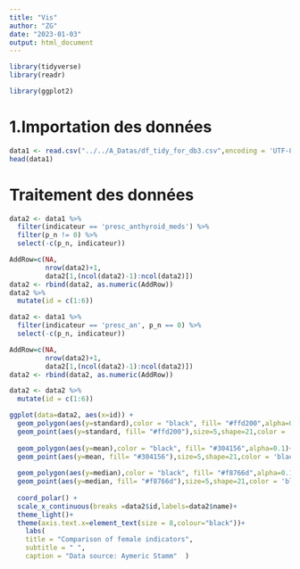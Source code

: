 ```yaml
---
title: "Vis"
author: "ZG"
date: "2023-01-03"
output: html_document
---
```

```r
library(tidyverse)
library(readr)

library(ggplot2)
```

# 1.Importation des données
```r
data1 <- read.csv("../../A_Datas/df_tidy_for_db3.csv",encoding = 'UTF-8')
head(data1)
```
# Traitement des données
```r
data2 <- data1 %>% 
  filter(indicateur == 'presc_anthyroid_meds') %>% 
  filter(p_n != 0) %>% 
  select(-c(p_n, indicateur))

AddRow=c(NA, 
         nrow(data2)+1, 
         data2[1,(ncol(data2)-1):ncol(data2)])
data2 <- rbind(data2, as.numeric(AddRow))
data2 %>% 
  mutate(id = c(1:6))
```


```r
data2 <- data1 %>% 
  filter(indicateur == 'presc_an', p_n == 0) %>% 
  select(-c(p_n, indicateur))

AddRow=c(NA, 
         nrow(data2)+1, 
         data2[1,(ncol(data2)-1):ncol(data2)])
data2 <- rbind(data2, as.numeric(AddRow))

data2 <- data2 %>% 
  mutate(id = c(1:6))

ggplot(data=data2, aes(x=id)) +
  geom_polygon(aes(y=standard),color = "black", fill= "#ffd200",alpha=0.1)+
  geom_point(aes(y=standard, fill= "#ffd200"),size=5,shape=21,color = 'black',fill= "#ffd200")+
  
  geom_polygon(aes(y=mean),color = "black", fill= "#304156",alpha=0.1)+
  geom_point(aes(y=mean, fill= "#304156"),size=5,shape=21,color = 'black', fill= "#304156")+
  
  geom_polygon(aes(y=median),color = "black", fill= "#f8766d",alpha=0.1)+
  geom_point(aes(y=median, fill= "#f8766d"),size=5,shape=21,color = 'black', fill= "#f8766d")+
  
  coord_polar() +
  scale_x_continuous(breaks =data2$id,labels=data2$name)+
  theme_light()+
  theme(axis.text.x=element_text(size = 8,colour="black"))+
    labs(
    title = "Comparison of female indicators",
    subtitle = " ",
    caption = "Data source: Aymeric Stamm"  )
```
